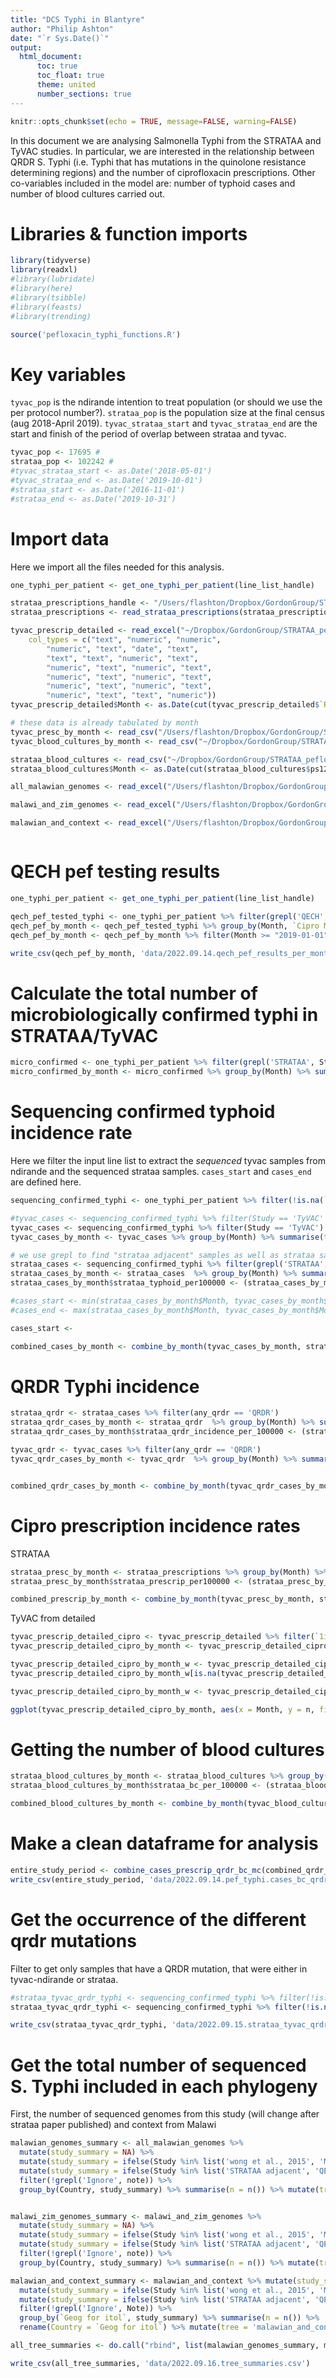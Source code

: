 ```yaml
---
title: "DCS Typhi in Blantyre"
author: "Philip Ashton"
date: "`r Sys.Date()`"
output: 
  html_document:
      toc: true
      toc_float: true
      theme: united
      number_sections: true
---
```


```r
knitr::opts_chunk$set(echo = TRUE, message=FALSE, warning=FALSE)
```

In this document we are analysing Salmonella Typhi from the STRATAA and TyVAC studies. In particular, we are interested in the relationship between QRDR S. Typhi (i.e. Typhi that has mutations in the quinolone resistance determining regions) and the number of ciprofloxacin prescriptions. Other co-variables included in the model are: number of typhoid cases and number of blood cultures carried out.

# Libraries & function imports

```r
library(tidyverse)
library(readxl)
#library(lubridate)
#library(here)
#library(tsibble)
#library(feasts)
#library(trending)

source('pefloxacin_typhi_functions.R')
```

# Key variables

`tyvac_pop` is the ndirande intention to treat population (or should we use the per protocol number?). `strataa_pop` is the population size at the final census (aug 2018-April 2019). `tyvac_strataa_start` and `tyvac_strataa_end` are the start and finish of the period of overlap between strataa and tyvac.

```r
tyvac_pop <- 17695 # 
strataa_pop <- 102242 # 
#tyvac_strataa_start <- as.Date('2018-05-01')
#tyvac_strataa_end <- as.Date('2019-10-01')
#strataa_start <- as.Date('2016-11-01')
#strataa_end <- as.Date('2019-10-31')
```

# Import data

Here we import all the files needed for this analysis.

```r

one_typhi_per_patient <- get_one_typhi_per_patient(line_list_handle)

strataa_prescriptions_handle <- "/Users/flashton/Dropbox/GordonGroup/STRATAA_pefloxacin_resistant_typhi/data_munging/2021.04.08/2021.04.01 strataa_ndirande_prescribed from James Meiring.csv"
strataa_prescriptions <- read_strataa_prescriptions(strataa_prescriptions_handle)

tyvac_prescrip_detailed <- read_excel("~/Dropbox/GordonGroup/STRATAA_pefloxacin_resistant_typhi/data_munging/2022.09.21/Copy of TyVAC Antibiotic dataset.xlsx", 
    col_types = c("text", "numeric", "numeric", 
        "numeric", "text", "date", "text", 
        "text", "text", "numeric", "text", 
        "numeric", "text", "numeric", "text", 
        "numeric", "text", "numeric", "text", 
        "numeric", "text", "numeric", "text", 
        "numeric", "text", "text", "numeric"))
tyvac_prescrip_detailed$Month <- as.Date(cut(tyvac_prescrip_detailed$`Record Date`, breaks = "month"))

# these data is already tabulated by month
tyvac_presc_by_month <- read_csv("/Users/flashton/Dropbox/GordonGroup/STRATAA_pefloxacin_resistant_typhi/data_munging/2021.04.08/2021.04.08 cipro prescriptions.csv", col_types = cols(Month = col_date(format = "%d/%m/%Y")))
tyvac_blood_cultures_by_month <- read_csv("~/Dropbox/GordonGroup/STRATAA_pefloxacin_resistant_typhi/data_munging/2021.11.12/TyVAC monthly BC.csv", col_types = cols(date = col_date(format = "%Y-%m-%d"))) %>% rename('Month' = 'date', 'tyvac_bc_n' = 'BC collected')

strataa_blood_cultures <- read_csv("~/Dropbox/GordonGroup/STRATAA_pefloxacin_resistant_typhi/data_munging/2021.11.12/STRATAA.ps_enrolment.date_only.csv", col_types = cols(ps12_dov = col_date(format = "%Y-%m-%d")))
strataa_blood_cultures$Month <- as.Date(cut(strataa_blood_cultures$ps12_dov, breaks = "month"))

all_malawian_genomes <- read_excel("/Users/flashton/Dropbox/GordonGroup/STRATAA_pefloxacin_resistant_typhi/phylo/results/2021.11.09/all_malawian/2022.08.30.pefloxacin_typhi_paper_line_list.all_malawian_for_annot.xlsx")

malawi_and_zim_genomes <- read_excel("/Users/flashton/Dropbox/GordonGroup/STRATAA_pefloxacin_resistant_typhi/phylo/results/2021.11.09/malawi_and_zim_clade/prespecified_model_outlier/2021.11.09.MWI_ZIM_clade.with_outlier.annot.xlsx")

malawian_and_context <- read_excel("/Users/flashton/Dropbox/GordonGroup/STRATAA_pefloxacin_resistant_typhi/phylo/results/2021.11.09/malawi_and_context/2022.08.30.pefloxcain_typhi_paper_line_list.malawi_and_context_annot.xlsx")



```

# QECH pef testing results

```r

one_typhi_per_patient <- get_one_typhi_per_patient(line_list_handle)

qech_pef_tested_typhi <- one_typhi_per_patient %>% filter(grepl('QECH', Study)) %>% filter(!is.na(`Cipro MIC res?`))
qech_pef_by_month <- qech_pef_tested_typhi %>% group_by(Month, `Cipro MIC res?`) %>% summarise(n = n())
qech_pef_by_month <- qech_pef_by_month %>% filter(Month >= "2019-01-01")

write_csv(qech_pef_by_month, 'data/2022.09.14.qech_pef_results_per_month.csv')
```

# Calculate the total number of microbiologically confirmed typhi in STRATAA/TyVAC

```r

micro_confirmed <- one_typhi_per_patient %>% filter(grepl('STRATAA', Study) | grepl('TyVAC', Study)) %>% filter(Organism == 'Salmonella Typhi') %>% filter(`Properly formatted date` >= '2016-10-01' & `Properly formatted date` <= '2019-10-31')
micro_confirmed_by_month <- micro_confirmed %>% group_by(Month) %>% summarise(micro_confirmed_n = n())

```

# Sequencing confirmed typhoid incidence rate

Here we filter the input line list to extract the *sequenced* tyvac samples from ndirande and the sequenced strataa samples. `cases_start` and `cases_end` are defined here.

```r

sequencing_confirmed_typhi <- one_typhi_per_patient %>% filter(!is.na(`Sequenced?`) & `overall sequencing identification` == "Typhi")

#tyvac_cases <- sequencing_confirmed_typhi %>% filter(Study == 'TyVAC' & `TyVAC site` == 'Ndirande')
tyvac_cases <- sequencing_confirmed_typhi %>% filter(Study == 'TyVAC')
tyvac_cases_by_month <- tyvac_cases %>% group_by(Month) %>% summarise(tyvac_n = n())

# we use grepl to find "strataa adjacent" samples as well as strataa samples.
strataa_cases <- sequencing_confirmed_typhi %>% filter(grepl('STRATAA', Study))
strataa_cases_by_month <- strataa_cases  %>% group_by(Month) %>% summarise(strataa_n = n())
strataa_cases_by_month$strataa_typhoid_per100000 <- (strataa_cases_by_month$strataa_n / strataa_pop) * 100000

#cases_start <- min(strataa_cases_by_month$Month, tyvac_cases_by_month$Month)
#cases_end <- max(strataa_cases_by_month$Month, tyvac_cases_by_month$Month)

cases_start <-

combined_cases_by_month <- combine_by_month(tyvac_cases_by_month, strataa_cases_by_month, cases_start, cases_end, 'cases')

```

# QRDR Typhi incidence

```r

strataa_qrdr <- strataa_cases %>% filter(any_qrdr == 'QRDR')
strataa_qrdr_cases_by_month <- strataa_qrdr  %>% group_by(Month) %>% summarise(strataa_qrdr_n = n())
strataa_qrdr_cases_by_month$strataa_qrdr_incidence_per_100000 <- (strataa_qrdr_cases_by_month$strataa_qrdr_n / strataa_pop) * 100000

tyvac_qrdr <- tyvac_cases %>% filter(any_qrdr == 'QRDR')
tyvac_qrdr_cases_by_month <- tyvac_qrdr  %>% group_by(Month) %>% summarise(tyvac_qrdr_n = n())


combined_qrdr_cases_by_month <- combine_by_month(tyvac_qrdr_cases_by_month, strataa_qrdr_cases_by_month, cases_start, cases_end, 'qrdr')


```

# Cipro prescription incidence rates

STRATAA

```r
strataa_presc_by_month <- strataa_prescriptions %>% group_by(Month) %>% summarise(strataa_prescrip_n = n())
strataa_presc_by_month$strataa_prescrip_per100000 <- (strataa_presc_by_month$strataa_prescrip_n / strataa_pop) * 100000

combined_prescrip_by_month <- combine_by_month(tyvac_presc_by_month, strataa_presc_by_month, cases_start, cases_end, 'prescrip')

```

TyVAC from detailed

```r
tyvac_prescrip_detailed_cipro <- tyvac_prescrip_detailed %>% filter(`1i. Ciprofloxacin` == 'Yes') %>% select(`residence`, `Record Date`, `1i. Ciprofloxacin`, Month) 
tyvac_prescrip_detailed_cipro_by_month <- tyvac_prescrip_detailed_cipro %>% group_by(Month, residence) %>% summarise(n = n())

tyvac_prescrip_detailed_cipro_by_month_w <- tyvac_prescrip_detailed_cipro_by_month %>% pivot_wider(values_from = n, names_from = residence)
tyvac_prescrip_detailed_cipro_by_month_w[is.na(tyvac_prescrip_detailed_cipro_by_month_w)] <- 0 

tyvac_prescrip_detailed_cipro_by_month_w <- tyvac_prescrip_detailed_cipro_by_month_w %>% mutate(total = Zingwangwa + Ndirande + `NA`)

ggplot(tyvac_prescrip_detailed_cipro_by_month, aes(x = Month, y = n, fill = residence)) + geom_bar(stat = "identity")

```

# Getting the number of blood cultures

```r

strataa_blood_cultures_by_month <- strataa_blood_cultures %>% group_by(Month) %>% summarise(strataa_blood_cultures_n = n())
strataa_blood_cultures_by_month$strataa_bc_per_100000 <- (strataa_blood_cultures_by_month$strataa_blood_cultures_n / strataa_pop) * 100000

combined_blood_cultures_by_month <- combine_by_month(tyvac_blood_cultures_by_month, strataa_blood_cultures_by_month, cases_start, cases_end, 'blood_cultures')

```

# Make a clean dataframe for analysis

```r

entire_study_period <- combine_cases_prescrip_qrdr_bc_mc(combined_qrdr_cases_by_month, combined_cases_by_month, combined_prescrip_by_month, combined_blood_cultures_by_month, micro_confirmed_by_month, cases_start, cases_end)
write_csv(entire_study_period, 'data/2022.09.14.pef_typhi.cases_bc_qrdr_prescrip_microconf.csv')
```


# Get the occurrence of the different qrdr mutations

Filter to get only samples that have a QRDR mutation, that were either in tyvac-ndirande or strataa.

```r
#strataa_tyvac_qrdr_typhi <- sequencing_confirmed_typhi %>% filter(!is.na(QRDR)) %>% filter((Study == 'TyVAC' & `TyVAC site` == 'Ndirande') | grepl('STRATAA', Study)) %>% arrange(`Properly formatted date`)
strataa_tyvac_qrdr_typhi <- sequencing_confirmed_typhi %>% filter(!is.na(QRDR)) %>% filter(Study == 'TyVAC' | grepl('STRATAA', Study)) %>% arrange(`Properly formatted date`)

write_csv(strataa_tyvac_qrdr_typhi, 'data/2022.09.15.strataa_tyvac_qrdr_typhi.one_per_patient.csv')

```

# Get the total number of sequenced S. Typhi included in each phylogeny

First, the number of sequenced genomes from this study (will change after strataa paper published) and context from Malawi
```r

malawian_genomes_summary <- all_malawian_genomes %>% 
  mutate(study_summary = NA) %>%
  mutate(study_summary = ifelse(Study %in% list('wong et al., 2015', 'Mashe_et_al_2021'), 'context', study_summary)) %>% 
  mutate(study_summary = ifelse(Study %in% list('STRATAA adjacent', 'QECH', 'TyVAC', 'STRATAA'), 'this_study', study_summary))  %>%
  filter(!grepl('Ignore', note)) %>% 
  group_by(Country, study_summary) %>% summarise(n = n()) %>% mutate(tree = 'all_malawian')


malawi_zim_genomes_summary <- malawi_and_zim_genomes %>% 
  mutate(study_summary = NA) %>%
  mutate(study_summary = ifelse(Study %in% list('wong et al., 2015', 'Mashe_et_al_2021'), 'context', study_summary)) %>% 
  mutate(study_summary = ifelse(Study %in% list('STRATAA adjacent', 'QECH', 'TyVAC', 'STRATAA'), 'this_study', study_summary))  %>%    
  filter(!grepl('Ignore', note)) %>% 
  group_by(Country, study_summary) %>% summarise(n = n()) %>% mutate(tree = 'malawi_and_zim')

malawian_and_context_summary <- malawian_and_context %>% mutate(study_summary = NA) %>%
  mutate(study_summary = ifelse(Study %in% list('wong et al., 2015', 'Mashe_et_al_2021', 'park et al., 2018'), 'context', study_summary)) %>% 
  mutate(study_summary = ifelse(Study %in% list('STRATAA adjacent', 'QECH', 'TyVAC', 'STRATAA'), 'this_study', study_summary))  %>%  
  filter(!grepl('Ignore', Note)) %>% 
  group_by(`Geog for itol`, study_summary) %>% summarise(n = n()) %>% 
  rename(Country = `Geog for itol`) %>% mutate(tree = 'malawian_and_context')

all_tree_summaries <- do.call("rbind", list(malawian_genomes_summary, malawi_zim_genomes_summary, malawian_and_context_summary))

write_csv(all_tree_summaries, 'data/2022.09.16.tree_summaries.csv')

```




